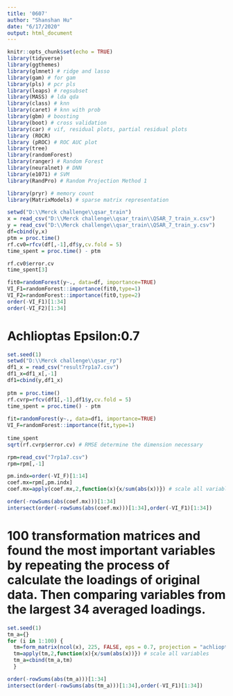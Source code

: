 ```yaml
---
title: '0607'
author: "Shanshan Hu"
date: "6/17/2020"
output: html_document
---
```


```r
knitr::opts_chunk$set(echo = TRUE)
library(tidyverse)
library(ggthemes)
library(glmnet) # ridge and lasso
library(gam) # for gam
library(pls) # pcr pls
library(leaps) # regsubset
library(MASS) # lda qda
library(class) # knn
library(caret) # knn with prob
library(gbm) # boosting
library(boot) # cross validation
library(car) # vif, residual plots, partial residual plots
library (ROCR) 
library (pROC) # ROC AUC plot
library(tree)
library(randomForest)
library(ranger) # Random Forest
library(neuralnet) # DNN
library(e1071) # SVM
library(RandPro) # Random Projection Method 1

library(pryr) # memory count
library(MatrixModels) # sparse matrix representation
```

```r
setwd("D:\\Merck challenge\\qsar_train")
x = read_csv("D:\\Merck challenge\\qsar_train\\QSAR_7_train_x.csv") 
y = read_csv("D:\\Merck challenge\\qsar_train\\QSAR_7_train_y.csv") 
df=cbind(y,x)
ptm = proc.time()
rf.cv0=rfcv(df[,-1],df$y,cv.fold = 5)
time_spent = proc.time() - ptm

rf.cv0$error.cv
time_spent[3]

fit0=randomForest(y~., data=df, importance=TRUE)
VI_F1=randomForest::importance(fit0,type=1)
VI_F2=randomForest::importance(fit0,type=2)
order(-VI_F1)[1:34]
order(-VI_F2)[1:34]
```

# Achlioptas Epsilon:0.7
``` r
set.seed(1)
setwd("D:\\Merck challenge\\qsar_rp")
df1_x = read_csv("result7rp1a7.csv")
df1_x=df1_x[,-1]
df1=cbind(y,df1_x)
  
ptm = proc.time()
rf.cvrp=rfcv(df1[,-1],df1$y,cv.fold = 5)
time_spent = proc.time() - ptm
  
fit=randomForest(y~., data=df1, importance=TRUE)
VI_F=randomForest::importance(fit,type=1)
  
time_spent
sqrt(rf.cvrp$error.cv) # RMSE determine the dimension necessary

rpm=read_csv("7rp1a7.csv")
rpm=rpm[,-1]

pm.indx=order(-VI_F)[1:14] 
coef.mx=rpm[,pm.indx] 
coef.mx=apply(coef.mx,2,function(x){x/sum(abs(x))}) # scale all variables

order(-rowSums(abs(coef.mx)))[1:34]
intersect(order(-rowSums(abs(coef.mx)))[1:34],order(-VI_F1)[1:34])
```
# 100 transformation matrices and found the most important variables by repeating the process of calculate the loadings of original data. Then comparing variables from the largest 34 averaged loadings.
``` r
set.seed(1)
tm_a={}
for (i in 1:100) {
  tm=form_matrix(ncol(x), 225, FALSE, eps = 0.7, projection = "achlioptas")
  tm=apply(tm,2,function(x){x/sum(abs(x))}) # scale all variables
  tm_a=cbind(tm_a,tm)
  }

order(-rowSums(abs(tm_a)))[1:34]
intersect(order(-rowSums(abs(tm_a)))[1:34],order(-VI_F1)[1:34])
```

